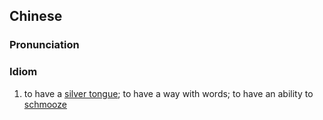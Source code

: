 {{also|三寸不烂之舌}}
==Chinese==
{{zh-forms|s=三寸不烂之舌}}

===Pronunciation===
{{zh-pron
|m=sān cùn 不 làn zhī shé
|c=saam1 cyun3 bat1 laan6 zi1 sit6
|cat=id
}}

===Idiom===
{{zh-idiom}}

# to have a [[silver tongue]]; to have a way with words; to have an ability to [[schmooze]]